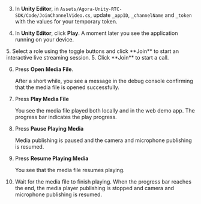 <PlatformWrapper platform="unity">
        
3. In **Unity Editor**, in `Assets/Agora-Unity-RTC-SDK/Code/JoinChannelVideo.cs`, update `_appID`, `_channelName` and `_token` with the values for your temporary token.

4. In **Unity Editor**, click **Play**. A moment later you see the application running on your device.

<ProductWrapper product="interactive-live-streaming">
5. Select a role using the toggle buttons and click **Join** to start an interactive live streaming session.
</ProductWrapper>

<ProductWrapper product="video-calling">
5. Click **Join** to start a call.
</ProductWrapper>

6.  Press **Open Media File**.

    After a short while, you see a message in the debug console confirming that the media file is opened successfully.

7.  Press **Play Media File**

    You see the media file played both locally and in the web demo app. The progress bar indicates the play progress.

8.  Press **Pause Playing Media**

    Media publishing is paused and the camera and microphone publishing is resumed.

9.  Press **Resume Playing Media**

    You see that the media file resumes playing.

10.  Wait for the media file to finish playing. When the progress bar reaches the end, the media player publishing is stopped and camera and microphone publishing is resumed.
</PlatformWrapper>

